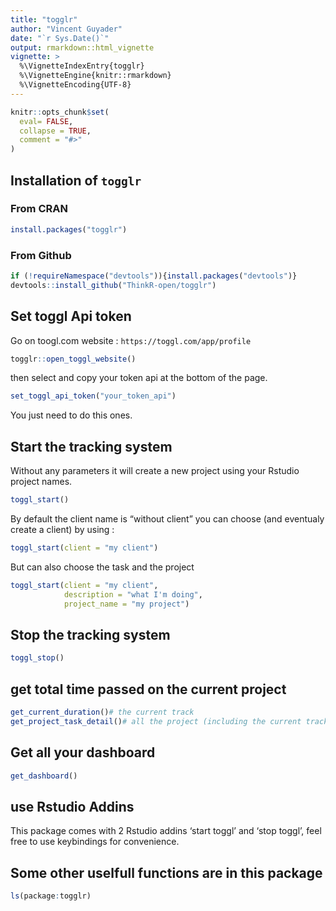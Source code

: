 ---
title: "togglr"
author: "Vincent Guyader"
date: "`r Sys.Date()`"
output: rmarkdown::html_vignette
vignette: >
  %\VignetteIndexEntry{togglr}
  %\VignetteEngine{knitr::rmarkdown}
  %\VignetteEncoding{UTF-8}
---

```{r setup, include = FALSE}
knitr::opts_chunk$set(
  eval= FALSE,
  collapse = TRUE,
  comment = "#>"
)
```

## Installation of `togglr`


### From CRAN

```{r}
install.packages("togglr")
```


### From Github
```R
if (!requireNamespace("devtools")){install.packages("devtools")}
devtools::install_github("ThinkR-open/togglr")
```



## Set toggl Api token

Go on toogl.com website : `https://toggl.com/app/profile` 

```{r}
togglr::open_toggl_website()
```

then select and copy your token api at the bottom of the page.

```{r}
set_toggl_api_token("your_token_api")
```
You just need to do this ones.


## Start the tracking system

Without any parameters it will create a new project using your Rstudio project names. 

```{r}
toggl_start()
```

By default the client name is "without client" you can choose (and eventualy create a client) by using :

```{r}
toggl_start(client = "my client")
```

But can also choose the task and the project

```{r}
toggl_start(client = "my client",
            description = "what I'm doing",
            project_name = "my project")
```


## Stop the tracking system

```{r}
toggl_stop()
```


## get total time passed on the current project

```{r}
get_current_duration()# the current track
get_project_task_detail()# all the project (including the current track)

```

## Get all your dashboard

```{r}
get_dashboard()
```


## use Rstudio Addins

This package comes with 2 Rstudio addins 'start toggl' and 'stop toggl', feel free to use keybindings for convenience.


## Some other uselfull functions are in this package

```{r}
ls(package:togglr)
```

